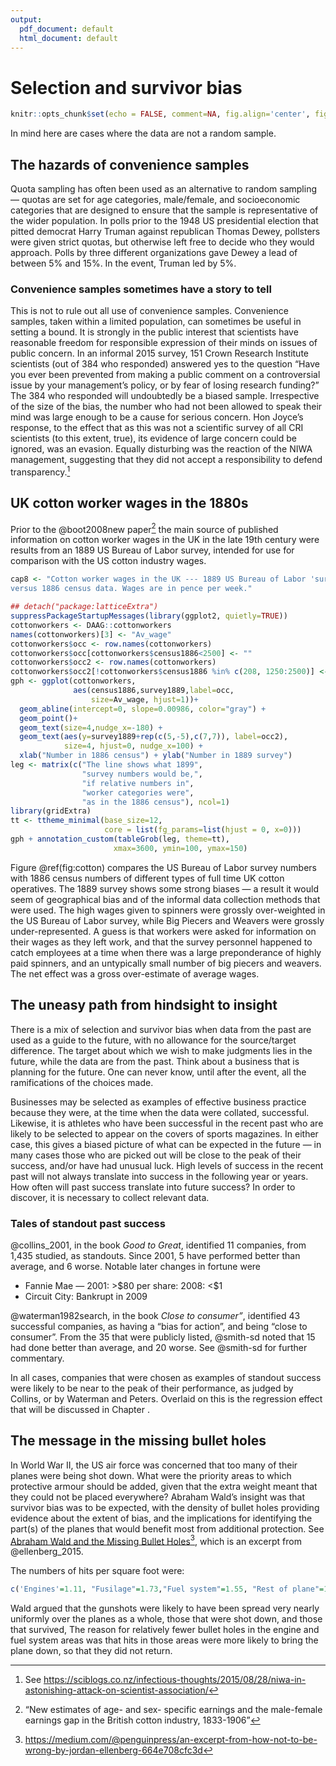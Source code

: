 ```yaml
---
output:
  pdf_document: default
  html_document: default
---
```


# Selection and survivor bias

```r
knitr::opts_chunk$set(echo = FALSE, comment=NA, fig.align='center', fig.width=5.5,fig.height=5.5)
```

In mind here are cases where the data are not a random sample.

## The hazards of convenience samples

Quota sampling has often been used as an alternative to random
sampling --- quotas are set for age categories, male/female,
and socioeconomic categories that are designed to ensure that
the sample is representative of the wider population.
In polls prior to the 1948 US presidential election that 
pitted democrat Harry Truman against republican Thomas Dewey, 
pollsters were given strict quotas, but otherwise left free to
decide who they would approach.  Polls by three different 
organizations gave Dewey a lead of between 5% and 15%.  In the
event, Truman led by 5%.

### Convenience samples sometimes have a story to tell {-}

This is not to rule out all use of convenience samples.
Convenience samples, taken within a limited population, 
can sometimes be useful in setting a bound.
It is strongly in the public interest that scientists have 
reasonable freedom for responsible expression of their minds 
on issues of public concern. In an informal 2015 survey, 151 
Crown Research Institute scientists (out of 384 who responded) 
answered yes to the question “Have you ever been prevented 
from making a public comment on a controversial issue by your 
management’s policy, or by fear of losing research funding?”
The 384 who responded will undoubtedly be a biased sample.
Irrespective of the size of the bias, the number who had not
been allowed to speak their mind was large enough to be a cause
for serious concern.  Hon Joyce’s response, to the effect that 
as this was not a scientific survey of all CRI scientists 
(to this extent, true), its evidence of large concern could be 
ignored, was an evasion. Equally disturbing was the reaction 
of the NIWA management, suggesting that they did not accept a 
responsibility to defend transparency.^[See <https://sciblogs.co.nz/infectious-thoughts/2015/08/28/niwa-in-astonishing-attack-on-scientist-association/>]

## UK cotton worker wages in the 1880s

Prior to the @boot2008new paper^["New estimates of age- and sex- specific 
earnings and the male-female earnings gap in the British cotton 
industry, 1833-1906"] the main source of published information on 
cotton worker wages in the UK in the late 19th century were results
from an 1889 US Bureau of Labor survey, intended for use for
comparison with the US cotton industry wages.

```r
cap8 <- "Cotton worker wages in the UK --- 1889 US Bureau of Labor 'survey'
versus 1886 census data. Wages are in pence per week."
```

```r
## detach("package:latticeExtra")
suppressPackageStartupMessages(library(ggplot2, quietly=TRUE))
cottonworkers <- DAAG::cottonworkers
names(cottonworkers)[3] <- "Av_wage"
cottonworkers$occ <- row.names(cottonworkers)
cottonworkers$occ[cottonworkers$census1886<2500] <- ""
cottonworkers$occ2 <- row.names(cottonworkers)
cottonworkers$occ2[!cottonworkers$census1886 %in% c(208, 1250:2500)] <- ""
gph <- ggplot(cottonworkers,
              aes(census1886,survey1889,label=occ,
                  size=Av_wage, hjust=1))+ 
  geom_abline(intercept=0, slope=0.00986, color="gray") +
  geom_point()+
  geom_text(size=4,nudge_x=-180) +
  geom_text(aes(y=survey1889+rep(c(5,-5),c(7,7)), label=occ2), 
            size=4, hjust=0, nudge_x=100) +
  xlab("Number in 1886 census") + ylab("Number in 1889 survey")
leg <- matrix(c("The line shows what 1899",
                "survey numbers would be,",
                "if relative numbers in",
                "worker categories were",
                "as in the 1886 census"), ncol=1)
library(gridExtra)
tt <- ttheme_minimal(base_size=12, 
                     core = list(fg_params=list(hjust = 0, x=0)))
gph + annotation_custom(tableGrob(leg, theme=tt), 
                       xmax=3600, ymin=100, ymax=150)
```

Figure \@ref(fig:cotton) compares the US Bureau of Labor 
survey numbers with 1886 census numbers of different types 
of full time UK cotton operatives.
The 1889 survey shows some strong biases --- a result it 
would seem of geographical bias and of the informal data 
collection methods that were used.  The high wages given to 
spinners were grossly over-weighted in the US Bureau of
Labor survey, while Big Piecers and Weavers were grossly
under-represented.  A guess is that workers were asked for
information on their wages as they left work, and that
the survey personnel happened to catch employees at a time
when there was a large preponderance of highly paid spinners, 
and an untypically small number of big piecers and weavers.
The net effect was a gross over-estimate of average wages.

## The uneasy path from hindsight to insight

There is a mix of selection and survivor bias when data 
from the past are used as a guide to the future, with no 
allowance for the source/target difference.  The target about 
which we wish to make judgments lies in the future, while the 
data are from the past.  Think about a business that is 
planning for the future.  One can never know, until after the 
event, all the ramifications of the choices made.

Businesses may be selected as examples of effective business
practice because they were, at the time when the data were 
collated, successful.  Likewise, it is athletes who have
been successful in the recent past who are likely to be
selected to appear on the covers of sports magazines.
In either case, this gives a biased picture of what can be
expected in the future  --- in many cases those who are
picked out will be close to the peak of their success, 
and/or have had unusual luck. High levels of success in 
the recent past will not always translate into success
in the following year or years.  How often will past
success translate into future success?  In order to
discover, it is necessary to collect relevant data.


### Tales of standout past success {-}

@collins_2001, in the book _Good to Great_, identified 
11 companies, from 1,435 studied, as standouts. Since 2001,
5 have performed better than average, and 6 worse.
Notable later changes in fortune were

* Fannie Mae --- 2001: >$80 per share: 2008: <$1
* Circuit City: Bankrupt in 2009

@waterman1982search, in the book _Close to consumer"_,
identified 43 successful companies, as having a "bias for action",
and being "close to consumer".  From the 35 that were publicly listed,
@smith-sd noted that 15 had done better than average, and 20 worse.
See @smith-sd for further commentary.
    
In all cases, companies that were chosen as examples of
standout success were likely to be near to the peak of
their performance, as judged by Collins, or by Waterman and Peters.
Overlaid on this is the regression effect that will be discussed
in Chapter \ref{sec:reg}.

## The message in the missing bullet holes {#ss:wald}

In World War II, the US air force was concerned that too many
of their planes were being shot down.  What were the priority
areas to which protective armour should be added, given that
the extra weight meant that they could not be placed everywhere?
Abraham Wald's insight was that survivor bias was to be 
expected, with the density of bullet holes providing evidence 
about the extent of bias, and the implications for identifying
the part(s) of the planes that would benefit most from
additional protection. See [Abraham Wald and the Missing Bullet Holes](https://medium.com/@penguinpress/an-excerpt-from-how-not-to-be-wrong-by-jordan-ellenberg-664e708cfc3d)^[<https://medium.com/@penguinpress/an-excerpt-from-how-not-to-be-wrong-by-jordan-ellenberg-664e708cfc3d>],
which is an excerpt from @ellenberg_2015.

The numbers of hits per square foot were:
```r
c('Engines'=1.11, "Fusilage"=1.73,"Fuel system"=1.55, "Rest of plane"=1.8)
```
Wald argued that the gunshots were likely to have been spread 
very nearly uniformly over the planes as a whole, those that 
were shot down, and those that survived, The reason for relatively 
fewer bullet holes in the engine and fuel system areas was that 
hits in those areas were more likely to bring the plane down, 
so that they did not return.

